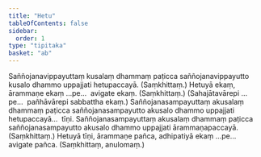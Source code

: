 ```yaml
---
title: "Hetu"
tableOfContents: false
sidebar:
  order: 1
type: "tipitaka"
basket: "ab"
---
```



<DynamicBreadcrumb />

<Division number="20">

<Paragraph number="1740">
Saññojanavippayuttaṃ kusalaṃ dhammaṃ paṭicca saññojanavippayutto kusalo dhammo uppajjati hetupaccayā. (Saṃkhittaṃ.)
</Paragraph>

<Paragraph number="1741">
Hetuyā ekaṃ, ārammaṇe ekaṃ …pe…  avigate ekaṃ. (Saṃkhittaṃ.)
</Paragraph>

<Paragraph number="1742">
(Sahajātavārepi …pe…  pañhāvārepi sabbattha ekaṃ.)
</Paragraph>

</Division>
<Division number="21">

<Paragraph number="1743">
Saññojanasampayuttaṃ akusalaṃ dhammaṃ paṭicca saññojanasampayutto akusalo dhammo uppajjati hetupaccayā…  tīṇi.
</Paragraph>

<Paragraph number="1744">
Saññojanasampayuttaṃ akusalaṃ dhammaṃ paṭicca saññojanasampayutto akusalo dhammo uppajjati ārammaṇapaccayā. (Saṃkhittaṃ.)
</Paragraph>

</Division>
<Division number="22">

<Paragraph number="1745">
Hetuyā tīṇi, ārammaṇe pañca, adhipatiyā ekaṃ …pe…  avigate pañca. (Saṃkhittaṃ, anulomaṃ.)
</Paragraph>
</Division>